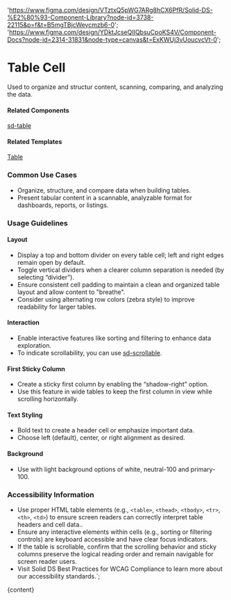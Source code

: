 

  'https://www.figma.com/design/VTztxQ5pWG7ARg8hCX6PfR/Solid-DS-%E2%80%93-Component-Library?node-id=3738-22115&p=f&t=B5mgTBjcWeycmzb6-0';
  'https://www.figma.com/design/YDktJcseQIIQbsuCpoKS4V/Component-Docs?node-id=2314-31831&node-type=canvas&t=ExKWUj3vUoucvcVt-0';

# Table Cell

Used to organize and structur content, scanning, comparing, and analyzing the data.

<DefaultStory />

<DocumentationLinks storybookLink="${storybookLink}" figmaLibrary="${figmaLibrary}" figmaDocs="${figmaDocs}" />

#### Related Components

[sd-table](/?path=/docs/styles-sd-table--docs)

#### Related Templates

[Table](/?path=/docs/templates-table--docs)

### Common Use Cases

- Organize, structure, and compare data when building tables.
- Present tabular content in a scannable, analyzable format for dashboards, reports, or listings.

### Usage Guidelines

#### Layout

- Display a top and bottom divider on every table cell; left and right edges remain open by default.
- Toggle vertical dividers when a clearer column separation is needed (by selecting “divider”).
- Ensure consistent cell padding to maintain a clean and organized table layout and allow content to "breathe".
- Consider using alternating row colors (zebra style) to improve readability for larger tables.

#### Interaction

- Enable interactive features like sorting and filtering to enhance data exploration.
- To indicate scrollability, you can use [sd-scrollable](/?path=/docs/components-sd-scrollable--docs).

#### First Sticky Column

- Create a sticky first column by enabling the “shadow-right” option.
- Use this feature in wide tables to keep the first column in view while scrolling horizontally.

#### Text Styling

- Bold text to create a header cell or emphasize important data.
- Choose left (default), center, or right alignment as desired.

#### Background

- Use with light background options of white, neutral-100 and primary-100.

### Accessibility Information

- Use proper HTML table elements (e.g., <code>&lt;table&gt;</code>, <code>&lt;thead&gt;</code>, <code>&lt;tbody&gt;</code>, <code>&lt;tr&gt;</code>, <code>&lt;th&gt;</code>, <code>&lt;td&gt;</code>) to ensure screen readers can correctly interpret table headers and cell data..
- Ensure any interactive elements within cells (e.g., sorting or filtering controls) are keyboard accessible and have clear focus indicators.
- If the table is scrollable, confirm that the scrolling behavior and sticky columns preserve the logical reading order and remain navigable for screen reader users.
- Visit <sd-link href="https://www.figma.com/design/YDktJcseQIIQbsuCpoKS4V/Component-Docs?node-id=10708-5011&t=Z1FxSGWkmXG5r5sw-4" target="_blank">Solid DS Best Practices for WCAG Compliance</sd-link> to learn more about our accessibility standards.`;

<Meta title="Styles/sd-table-cell/Overview" />

<OverviewFormatter story={SdTableCellStories.Default}>{content}</OverviewFormatter>
